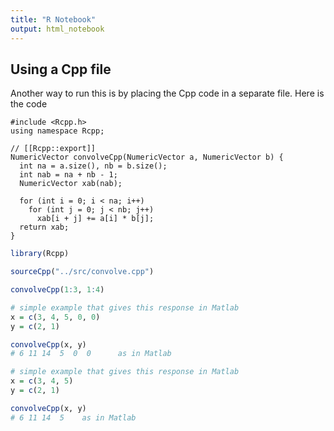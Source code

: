 ```yaml
---
title: "R Notebook"
output: html_notebook
---
```



## Using a Cpp file
Another way to run this is by placing the Cpp code in a separate file.
Here is the code

    #include <Rcpp.h> 
    using namespace Rcpp;
    
    // [[Rcpp::export]]
    NumericVector convolveCpp(NumericVector a, NumericVector b) {
      int na = a.size(), nb = b.size();
      int nab = na + nb - 1;
      NumericVector xab(nab);
      
      for (int i = 0; i < na; i++)
        for (int j = 0; j < nb; j++)
          xab[i + j] += a[i] * b[j];
      return xab;
    }



```r
library(Rcpp)

sourceCpp("../src/convolve.cpp")

convolveCpp(1:3, 1:4)
```


```r
# simple example that gives this response in Matlab
x = c(3, 4, 5, 0, 0)
y = c(2, 1)

convolveCpp(x, y) 
# 6 11 14  5  0  0      as in Matlab
```



```r
# simple example that gives this response in Matlab
x = c(3, 4, 5)
y = c(2, 1)

convolveCpp(x, y)
# 6 11 14  5    as in Matlab
```